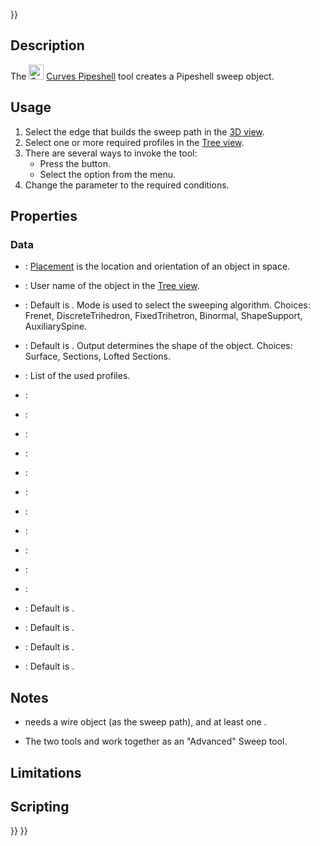 <languages/>
{{UnfinishedDocu{{#translation:}}}}
<translate>

<!--T:1-->
{{Docnav
|[[Curves_PipeshellProfile|PipeshellProfile]]
|[[Curves_GordonSurface|GordonSurface]]
|[[Curves Workbench|Curves]]
|IconL=Curves_PipeshellProfile.svg
|IconR=Curves_GordonSurface.svg
|IconC=Curves_workbench_icon.svg
}}

<!--T:2-->
{{GuiCommand
|Name=Curves Pipeshell
|MenuLocation=Surfaces → Pipeshell 
|Workbenches=[[Curves_Workbench|Curves]]
}}

==Description== <!--T:3-->

<!--T:4-->
The [[Image:Curves_Pipeshell.svg|24px]] [[Curves_Pipeshell|Curves Pipeshell]] tool creates a Pipeshell sweep object.

==Usage== <!--T:5-->

<!--T:6-->
# Select the edge that builds the sweep path in the [[3D_view|3D view]].
# Select one or more required profiles in the [[Tree_view|Tree view]].
# There are several ways to invoke the tool:
#* Press the {{Button|[[Image:Curves_Pipeshell.svg|16px]] [[Curves_Pipeshell|Pipeshell]]}} button.
#* Select the {{MenuCommand|Surfaces → [[Image:Curves_Pipeshell.svg|16px]] Pipeshell}} option from the menu.
# Change the {{incode|Pipeshell}} parameter to the required conditions.

==Properties== <!--T:9-->

===Data=== <!--T:12-->

<!--T:13-->
{{Properties_Title|Base}}

<!--T:14-->
* {{PropertyData|Placement}}: [[Placement|Placement]] is the location and orientation of an object in space.
* {{PropertyData|Label}}: User name of the object in the [[Tree_view|Tree view]]. 

<!--T:15-->
{{Properties_Title|Main}}

<!--T:16-->
* {{PropertyData|Mode}}: Default is {{Emphasis|Frenet}}. Mode is used to select the sweeping algorithm. Choices: Frenet, DiscreteTrihedron, FixedTrihetron, Binormal, ShapeSupport, AuxiliarySpine.
* {{PropertyData|Output}}: Default is {{Emphasis|Surface}}. Output determines the shape of the object. Choices: Surface, Sections, Lofted Sections.
* {{PropertyData|Profile}}: List of the used profiles.
* {{PropertyData|Spine}}:

<!--T:17-->
{{Properties_Title|Mode}}

<!--T:18-->
* {{PropertyData|Auxiliary}}:
* {{PropertyData|Contact}}:
* {{PropertyData|Corrected}}:
* {{PropertyData|Direction}}:
* {{PropertyData|Equi Curvi}}:
* {{PropertyData|Location}}:
* {{PropertyData|Support}}:

<!--T:19-->
{{Properties_Title|Settings}}

<!--T:20-->
* {{PropertyData|Max Degree}}:
* {{PropertyData|Max Segments}}:
* {{PropertyData|Samples}}:
* {{PropertyData|Solid}}: Default is {{Emphasis|False}}.
* {{PropertyData|Tol3d}}: Default is {{Emphasis|0.00}}.
* {{PropertyData|Tol Ang}}: Default is {{Emphasis|0.00}}.
* {{PropertyData|Tol Bound}}: Default is {{Emphasis|0.00}}.

<!--T:7-->
==Notes==

* {{Emphasis|Pipeshell}} needs a wire object (as the sweep path), and at least one {{Emphasis|Pipeshell Profile}}.
* The two tools {{Emphasis|Pipeshell}} and {{Emphasis|Pipeshell Profile}} work together as an "Advanced" Sweep tool.

==Limitations== <!--T:8-->


==Scripting== <!--T:10-->


<!--T:11-->
{{Docnav
|[[Curves_PipeshellProfile|PipeshellProfile]]
|[[Curves_GordonSurface|GordonSurface]]
|[[Curves Workbench|Curves]]
|IconL=Curves_PipeshellProfile.svg
|IconR=Curves_GordonSurface.svg
|IconC=Curves_workbench_icon.svg
}}

</translate>
{{Curves Tools navi{{#translation:}}}}
{{Userdocnavi{{#translation:}}}}
